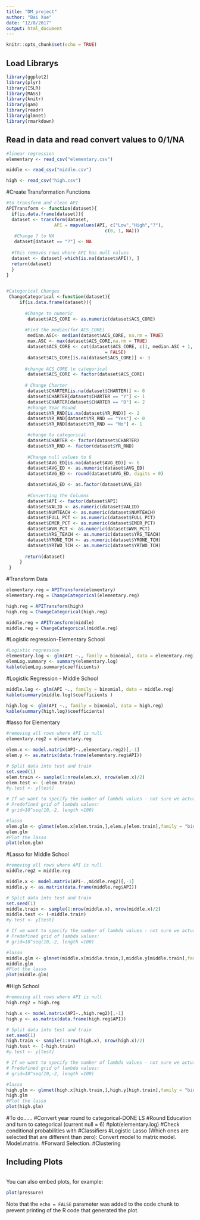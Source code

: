 ```yaml
---
title: "DM_project"
author: "Bai Xue"
date: "12/8/2017"
output: html_document
---
```


```r
knitr::opts_chunk$set(echo = TRUE)
```

## Load Librarys
```r
library(ggplot2)
library(plyr)
library(ISLR)
library(MASS)
library(knitr)
library(gam)
library(readr)
library(glmnet)
library(rmarkdown)
```

## Read in data and read convert values to 0/1/NA
```r
#linear regression
elementary <- read_csv("elementary.csv")

middle <- read_csv("middle.csv")

high <- read_csv("high.csv")
```

#Create Transformation Functions
```r
#to transform and clean API
APITransform <- function(dataset){
  if(is.data.frame(dataset)){
  dataset <- transform(dataset, 
                  API = mapvalues(API, c("Low","High","?"), 
                                     c(0, 1, NA)))
   #Change ? to NA
   dataset[dataset == "?"] <- NA
      
  #This removes rows where API has null values
  dataset <- dataset[-which(is.na(dataset$API)), ]
  return(dataset)
  }
}
  

#Categorical Changes
 ChangeCategorical <-function(dataset){
     if(is.data.frame(dataset)){
        
       #Change to numeric 
        dataset$ACS_CORE <- as.numeric(dataset$ACS_CORE)
      
       #Find the median(for ACS_CORE)
        median.ASC<- median(dataset$ACS_CORE, na.rm = TRUE)
        max.ASC <- max(dataset$ACS_CORE,na.rm = TRUE)
        dataset$ACS_CORE <- cut(dataset$ACS_CORE, c(1, median.ASC + 1, max.ASC),labels
                                     = FALSE)
        dataset$ACS_CORE[is.na(dataset$ACS_CORE)] <- 3
      
       #change ACS_CORE to categorical
        dataset$ACS_CORE <- factor(dataset$ACS_CORE)
      
       # Change Charter
        dataset$CHARTER[is.na(dataset$CHARTER)] <- 0
        dataset$CHARTER[dataset$CHARTER == "Y"] <- 1
        dataset$CHARTER[dataset$CHARTER == "D"] <- 2
        #change Year Round
        dataset$YR_RND[is.na(dataset$YR_RND)] <- 2
        dataset$YR_RND[dataset$YR_RND == "Yes"] <- 0
        dataset$YR_RND[dataset$YR_RND == "No"] <- 1

        #change to categorical
        dataset$CHARTER <- factor(dataset$CHARTER)
        dataset$YR_RND <- factor(dataset$YR_RND)
          
        #Change null values to 6
        dataset$AVG_ED[is.na(dataset$AVG_ED)] <- 6
        dataset$AVG_ED <- as.numeric(dataset$AVG_ED)
        dataset$AVG_ED <- round(dataset$AVG_ED, digits = 0)

        dataset$AVG_ED <- as.factor(dataset$AVG_ED)
        
        #Converting the Columns 
        dataset$API <- factor(dataset$API)
        dataset$VALID <- as.numeric(dataset$VALID)
        dataset$NUMTEACH <- as.numeric(dataset$NUMTEACH)
        dataset$FULL_PCT <- as.numeric(dataset$FULL_PCT)
        dataset$EMER_PCT <- as.numeric(dataset$EMER_PCT)
        dataset$WVR_PCT <- as.numeric(dataset$WVR_PCT)
        dataset$YRS_TEACH <- as.numeric(dataset$YRS_TEACH)
        dataset$YRONE_TCH <- as.numeric(dataset$YRONE_TCH)
        dataset$YRTWO_TCH <- as.numeric(dataset$YRTWO_TCH)
       
       return(dataset)
     }
 }

```

#Transform Data
```r
elementary.reg = APITransform(elementary)
elementary.reg = ChangeCategorical(elementary.reg)

high.reg = APITransform(high)
high.reg = ChangeCategorical(high.reg)

middle.reg = APITransform(middle)
middle.reg = ChangeCategorical(middle.reg)
```


#Logistic regression-Elementary School 

```r
#Logistic regression 
elementary.log <- glm(API ~., family = binomial, data = elementary.reg) 
elemLog.summary <- summary(elementary.log)
kable(elemLog.summary$coefficients)

```

#Logistic Regression - Middle School
```r
middle.log <- glm(API ~., family = binomial, data = middle.reg) 
kable(summary(middle.log)$coefficients )
```


```r
high.log <- glm(API ~., family = binomial, data = high.reg) 
kable(summary(high.log)$coefficients)
```

#lasso for Elementary
```r
#removing all rows where API is null
elementary.reg2 = elementary.reg

elem.x <- model.matrix(API~.,elementary.reg2)[,-1]
elem.y <- as.matrix(data.frame(elementary.reg$API))

# Split data into test and train
set.seed(1)
elem.train <- sample(1:nrow(elem.x), nrow(elem.x)/2)
elem.test <- (-elem.train)
#y.test <- y[test]

# If we want to specify the number of lambda values - not sure we actually need this
# Predefined grid of lambda values: 
# grid=10^seq(10,-2, length =100)

#lasso
elem.glm <- glmnet(elem.x[elem.train,],elem.y[elem.train],family = "binomial",alpha=1) 
elem.glm
#Plot the lasso
plot(elem.glm)
```

#Lasso for Middle School
```r
#removing all rows where API is null
middle.reg2 = middle.reg

middle.x <- model.matrix(API~.,middle.reg2)[,-1]
middle.y <- as.matrix(data.frame(middle.reg$API))

# Split data into test and train
set.seed(1)
middle.train <- sample(1:nrow(middle.x), nrow(middle.x)/2)
middle.test <- (-middle.train)
#y.test <- y[test]

# If we want to specify the number of lambda values - not sure we actually need this
# Predefined grid of lambda values: 
# grid=10^seq(10,-2, length =100)

#lasso
middle.glm <- glmnet(middle.x[middle.train,],middle.y[middle.train],family = "binomial",alpha=1) 
middle.glm
#Plot the lasso
plot(middle.glm)
```

#High School
```r
#removing all rows where API is null
high.reg2 = high.reg

high.x <- model.matrix(API~.,high.reg2)[,-1]
high.y <- as.matrix(data.frame(high.reg$API))

# Split data into test and train
set.seed(1)
high.train <- sample(1:nrow(high.x), nrow(high.x)/2)
high.test <- (-high.train)
#y.test <- y[test]

# If we want to specify the number of lambda values - not sure we actually need this
# Predefined grid of lambda values: 
# grid=10^seq(10,-2, length =100)

#lasso
high.glm <- glmnet(high.x[high.train,],high.y[high.train],family = "binomial",alpha=1) 
high.glm
#Plot the lasso
plot(high.glm)
```
#To do......
#Convert year round to categorical-DONE LS
#Round Education and turn to categorical (current null = 6)
#plot(elementary.log)
#Check conditional probabilities with 
#Classifiers
#Logistic Lasso (Which ones are selected that are different than zero): Convert model to matrix model. Model.matrix. 
#Forward Selection.
#Clustering

## Including Plots

```r

```


You can also embed plots, for example:

```r
plot(pressure)
```


Note that the `echo = FALSE` parameter was added to the code chunk to prevent printing of the R code that generated the plot.
